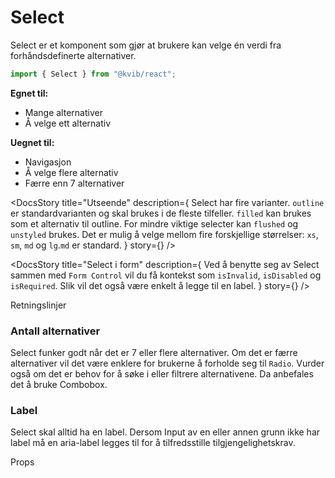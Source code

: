 
<Meta of={SelectStories} />

# Select

Select er et komponent som gjør at brukere kan velge én verdi fra forhåndsdefinerte alternativer.

```jsx
import { Select } from "@kvib/react";
```

<DocsContainer>

**Egnet til:**

- Mange alternativer
- Å velge ett alternativ

**Uegnet til:**

- Navigasjon
- Å velge flere alternativ
- Færre enn 7 alternativer

<Feedback component="Select" />

</DocsContainer>

<DocsContainer>

<DocsStory
  title="Utseende"
  description={
    <Box>
      <Text>
        Select har fire varianter. <Code>outline</Code> er standardvarianten og skal brukes i de fleste tilfeller.
        <Code>filled</Code> kan brukes som et alternativ til outline. For mindre viktige selecter kan
        <Code>flushed</Code> og
        <Code>unstyled</Code> brukes.
      </Text>
      <Text>
        Det er mulig å velge mellom fire forskjellige størrelser: <Code>xs</Code>, <Code>sm</Code>, <Code>md</Code> og
        <Code>lg</Code>.<Code>md</Code> er standard.
      </Text>
    </Box>
  }
  story={<Canvas of={SelectStories.SelectVariants} />}
/>

<DocsStory
  title="Select i form"
  description={
    <Text>
      Ved å benytte seg av Select sammen med <Code>Form Control</Code> vil du få kontekst som <Code>isInvalid</Code>,
      <Code>isDisabled</Code> og
      <Code>isRequired</Code>. Slik vil det også være enkelt å legge til en label.
    </Text>
  }
  story={<Canvas of={SelectStories.SelectForm} />}
/>

</DocsContainer>

<DocsHeading light>Retningslinjer</DocsHeading>

<DocsContainer>

### Antall alternativer

Select funker godt når det er 7 eller flere alternativer. Om det er færre alternativer vil det være enklere for brukerne å forholde seg til `Radio`. Vurder også om det er behov for å søke i eller filtrere alternativene. Da anbefales det å bruke Combobox.

### Label

Select skal alltid ha en label. Dersom Input av en eller annen grunn ikke har label må en aria-label legges til for å tilfredsstille tilgjengelighetskrav.

</DocsContainer>

<DocsHeading light>Props</DocsHeading>
<Canvas of={SelectStories.Preview} />
<Controls of={SelectStories.Preview} />
